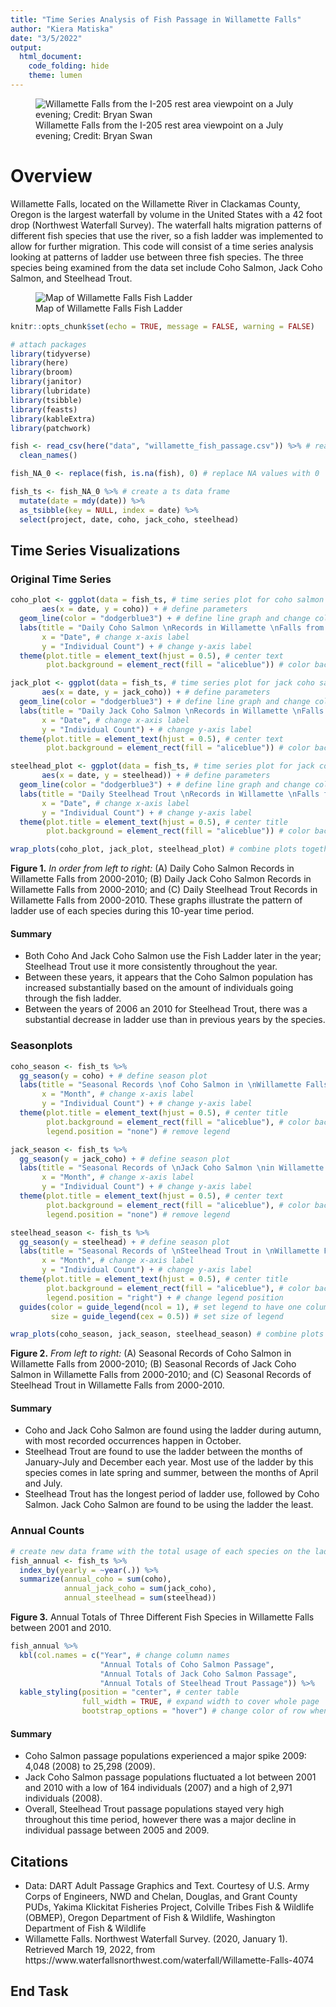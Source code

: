 ```yaml
---
title: "Time Series Analysis of Fish Passage in Willamette Falls"
author: "Kiera Matiska"
date: "3/5/2022"
output: 
  html_document: 
    code_folding: hide
    theme: lumen
---
```


![Willamette Falls from the I-205 rest area viewpoint on a July evening; Credit: Bryan Swan](data/Willamette_falls.jpeg)

# Overview

Willamette Falls, located on the Willamette River in Clackamas County, Oregon is the largest waterfall by volume in the United States with a 42 foot drop (Northwest Waterfall Survey). The waterfall halts migration patterns of different fish species that use the river, so a fish ladder was implemented to allow for further migration. This code will consist of a time series analysis looking at patterns of ladder use between three fish species. The three species being examined from the data set include Coho Salmon, Jack Coho Salmon, and Steelhead Trout. 

![Map of Willamette Falls Fish Ladder](data/ladder_map.jpeg)

```r
knitr::opts_chunk$set(echo = TRUE, message = FALSE, warning = FALSE)

# attach packages
library(tidyverse)
library(here)
library(broom)
library(janitor)
library(lubridate)
library(tsibble)
library(feasts)
library(kableExtra)
library(patchwork)
```

```r
fish <- read_csv(here("data", "willamette_fish_passage.csv")) %>% # read in data
  clean_names()

fish_NA_0 <- replace(fish, is.na(fish), 0) # replace NA values with 0

fish_ts <- fish_NA_0 %>% # create a ts data frame
  mutate(date = mdy(date)) %>% 
  as_tsibble(key = NULL, index = date) %>% 
  select(project, date, coho, jack_coho, steelhead)
```

## Time Series Visualizations {.tabset .tabset-fade}

### Original Time Series

```r
coho_plot <- ggplot(data = fish_ts, # time series plot for coho salmon
       aes(x = date, y = coho)) + # define parameters
  geom_line(color = "dodgerblue3") + # define line graph and change color
  labs(title = "Daily Coho Salmon \nRecords in Willamette \nFalls from 2001-2010", # add title
       x = "Date", # change x-axis label
       y = "Individual Count") + # change y-axis label
  theme(plot.title = element_text(hjust = 0.5), # center text
        plot.background = element_rect(fill = "aliceblue")) # color background

jack_plot <- ggplot(data = fish_ts, # time series plot for jack coho salmon
       aes(x = date, y = jack_coho)) + # define parameters
  geom_line(color = "dodgerblue3") + # define line graph and change color
  labs(title = "Daily Jack Coho Salmon \nRecords in Willamette \nFalls from 2001-2010", # add title
       x = "Date", # change x-axis label
       y = "Individual Count") + # change y-axis label
  theme(plot.title = element_text(hjust = 0.5), # center text
        plot.background = element_rect(fill = "aliceblue")) # color background

steelhead_plot <- ggplot(data = fish_ts, # time series plot for jack coho salmon
       aes(x = date, y = steelhead)) + # define parameters
  geom_line(color = "dodgerblue3") + # define line graph and change color
  labs(title = "Daily Steelhead Trout \nRecords in Willamette \nFalls from 2001-2010", # add title
       x = "Date", # change x-axis label
       y = "Individual Count") + # change y-axis label
  theme(plot.title = element_text(hjust = 0.5), # center title
        plot.background = element_rect(fill = "aliceblue")) # color background

wrap_plots(coho_plot, jack_plot, steelhead_plot) # combine plots together into one figure
```

**Figure 1.** *In order from left to right:* (A) Daily Coho Salmon Records in Willamette Falls from 2000-2010; (B) Daily Jack Coho Salmon Records in Willamette Falls from 2000-2010; and (C) Daily Steelhead Trout Records in Willamette Falls from 2000-2010. These graphs illustrate the pattern of ladder use of each species during this 10-year time period.

#### Summary

- Both Coho And Jack Coho Salmon use the Fish Ladder later in the year; Steelhead Trout use it more consistently throughout the year.
- Between these years, it appears that the Coho Salmon population has increased substantially based on the amount of individuals going through the fish ladder.
- Between the years of 2006 an 2010 for Steelhead Trout, there was a substantial decrease in ladder use than in previous years by the species.

### Seasonplots

```r
coho_season <- fish_ts %>% 
  gg_season(y = coho) + # define season plot
  labs(title = "Seasonal Records \nof Coho Salmon in \nWillamette Falls \nfrom 2001-2010", # add title
       x = "Month", # change x-axis label
       y = "Individual Count") + # change y-axis label
  theme(plot.title = element_text(hjust = 0.5), # center title
        plot.background = element_rect(fill = "aliceblue"), # color background
        legend.position = "none") # remove legend 

jack_season <- fish_ts %>% 
  gg_season(y = jack_coho) + # define season plot
  labs(title = "Seasonal Records of \nJack Coho Salmon \nin Willamette Falls \nfrom 2001-2010", # add title
       x = "Month", # change x-axis label
       y = "Individual Count") + # change y-axis label
  theme(plot.title = element_text(hjust = 0.5), # center text
        plot.background = element_rect(fill = "aliceblue"), # color background
        legend.position = "none") # remove legend

steelhead_season <- fish_ts %>% 
  gg_season(y = steelhead) + # define season plot
  labs(title = "Seasonal Records of \nSteelhead Trout in \nWillamette Falls \nfrom 2001-2010", # add title
       x = "Month", # change x-axis label
       y = "Individual Count") + # change y-axis label
  theme(plot.title = element_text(hjust = 0.5), # center title
        plot.background = element_rect(fill = "aliceblue"), # color background
        legend.position = "right") + # change legend position
  guides(color = guide_legend(ncol = 1), # set legend to have one column
         size = guide_legend(cex = 0.5)) # set size of legend

wrap_plots(coho_season, jack_season, steelhead_season) # combine plots into one figure
```

**Figure 2.** *From left to right:* (A) Seasonal Records of Coho Salmon in Willamette Falls from 2000-2010; (B) Seasonal Records of Jack Coho Salmon in Willamette Falls from 2000-2010; and (C) Seasonal Records of Steelhead Trout in Willamette Falls from 2000-2010.

#### Summary

- Coho and Jack Coho Salmon are found using the ladder during autumn, with most recorded occurrences happen in October.
- Steelhead Trout are found to use the ladder between the months of January-July and December each year. Most use of the ladder by this species comes in late spring and summer, between the months of April and July.
- Steelhead Trout has the longest period of ladder use, followed by Coho Salmon. Jack Coho Salmon are found to be using the ladder the least.

### Annual Counts

```r
# create new data frame with the total usage of each species on the ladder for each year
fish_annual <- fish_ts %>%
  index_by(yearly = ~year(.)) %>% 
  summarize(annual_coho = sum(coho),
            annual_jack_coho = sum(jack_coho),
            annual_steelhead = sum(steelhead))
```

**Figure 3.** Annual Totals of Three Different Fish Species in Willamette Falls between 2001 and 2010.

```r
fish_annual %>% 
  kbl(col.names = c("Year", # change column names
                    "Annual Totals of Coho Salmon Passage",
                    "Annual Totals of Jack Coho Salmon Passage",
                    "Annual Totals of Steelhead Trout Passage")) %>% 
  kable_styling(position = "center", # center table
                full_width = TRUE, # expand width to cover whole page
                bootstrap_options = "hover") # change color of row when hovered over
```

#### Summary

- Coho Salmon passage populations experienced a major spike 2009: 4,048 (2008) to 25,298 (2009).
- Jack Coho Salmon passage populations fluctuated a lot between 2001 and 2010 with a low of 164 individuals (2007) and a high of 2,971 individuals (2008).
- Overall, Steelhead Trout passage populations stayed very high throughout this time period, however there was a major decline in individual passage between 2005 and 2009.

## Citations

- Data: DART Adult Passage Graphics and Text. Courtesy of U.S. Army Corps of Engineers, NWD and Chelan, Douglas, and Grant County PUDs, Yakima Klickitat Fisheries Project, Colville Tribes Fish & Wildlife (OBMEP), Oregon Department of Fish & Wildlife, Washington Department of Fish & Wildlife
- Willamette Falls. Northwest Waterfall Survey. (2020, January 1). Retrieved March 19, 2022, from https://www.waterfallsnorthwest.com/waterfall/Willamette-Falls-4074 

## End Task